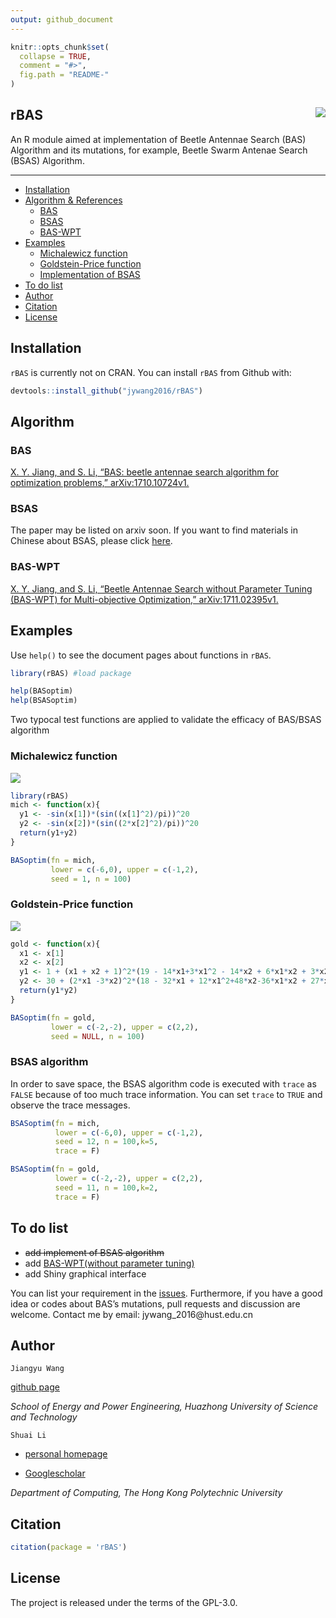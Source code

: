 ---
output: github_document
---

```{r, echo = FALSE}
knitr::opts_chunk$set(
  collapse = TRUE,
  comment = "#>",
  fig.path = "README-"
)
```
## rBAS <img src="inst/figures/rBAS.png" align="right" />
An R module aimed at implementation of Beetle Antennae Search (BAS) Algorithm and its mutations, for example, Beetle Swarm Antenae Search (BSAS) Algorithm.

---
-   [Installation](#installation)
-   [Algorithm & References](#algorithm)
    -   [BAS](#bas)
    -   [BSAS](#bsas)
    -   [BAS-WPT](#bas-wpt)
-   [Examples](#examples)
    -   [Michalewicz function](#michalewicz-function)
    -   [Goldstein-Price function](#goldstein-price-function)
    -   [Implementation of BSAS](#bsas-algorithm)
-   [To do list](#to-do-list)
-   [Author](#author)
-   [Citation](#citation)
-   [License](#license)

## Installation
`rBAS` is currently not on CRAN. You can install `rBAS` from Github with:
```{r,eval=FALSE}
devtools::install_github("jywang2016/rBAS")
```

## Algorithm

### BAS
[X. Y. Jiang, and S. Li, “BAS: beetle antennae search algorithm for
optimization problems,” arXiv:1710.10724v1.](https://arxiv.org/abs/1710.10724)

### BSAS
The paper may be listed on arxiv soon. If you want to find materials in Chinese about BSAS,
please click [here](https://github.com/jywang2016/BAS/blob/master/BAS_Swarm_documentation.html).

### BAS-WPT
[X. Y. Jiang, and S. Li, “Beetle Antennae Search without Parameter Tuning
(BAS-WPT) for Multi-objective Optimization,” arXiv:1711.02395v1.](https://arxiv.org/abs/1711.02395)

## Examples

Use `help()` to see the document pages about functions in `rBAS`.

```{r,eval=FALSE}
library(rBAS) #load package

help(BASoptim)
help(BSASoptim)
```


Two typocal test functions are applied to validate the efficacy of BAS/BSAS algorithm

### Michalewicz function

<img src="inst/figures/Mich.png"/>
```{r}
library(rBAS)
mich <- function(x){
  y1 <- -sin(x[1])*(sin((x[1]^2)/pi))^20
  y2 <- -sin(x[2])*(sin((2*x[2]^2)/pi))^20
  return(y1+y2)
}
```

```{r}
BASoptim(fn = mich,
         lower = c(-6,0), upper = c(-1,2),
         seed = 1, n = 100)
```

### Goldstein-Price function
<img src="inst/figures/Gold.png"/>
```{r}
gold <- function(x){
  x1 <- x[1]
  x2 <- x[2]
  y1 <- 1 + (x1 + x2 + 1)^2*(19 - 14*x1+3*x1^2 - 14*x2 + 6*x1*x2 + 3*x2^2)
  y2 <- 30 + (2*x1 -3*x2)^2*(18 - 32*x1 + 12*x1^2+48*x2-36*x1*x2 + 27*x2^2)
  return(y1*y2)
}
```

```{r}
BASoptim(fn = gold,
         lower = c(-2,-2), upper = c(2,2),
         seed = NULL, n = 100)
```

### BSAS algorithm

In order to save space, the BSAS algorithm code is executed with `trace` as `FALSE` because of too much trace information. You can set `trace` to `TRUE` and observe the trace messages.
```{r}
BSASoptim(fn = mich,
          lower = c(-6,0), upper = c(-1,2),
          seed = 12, n = 100,k=5,
          trace = F)
```

```{r}
BSASoptim(fn = gold,
          lower = c(-2,-2), upper = c(2,2),
          seed = 11, n = 100,k=2,
          trace = F)
```


## To do list

- ~~add implement of BSAS algorithm~~
- add [BAS-WPT(without parameter tuning)](https://arxiv.org/abs/1711.02395)
- add Shiny graphical interface

You can list your requirement in the [issues](https://github.com/jywang2016/rBAS/issues). Furthermore, if you have a good idea or codes about BAS's mutations, pull requests and discussion are welcome. Contact me by email: jywang_2016@hust.edu.cn

## Author
`Jiangyu Wang`

[github page](https://github.com/jywang2016)

*School of Energy and Power Engineering, Huazhong University of Science and Technology*

`Shuai Li`   

-   [personal homepage](http://www4.comp.polyu.edu.hk/~cssli/) 

-   [Googlescholar](http://scholar.google.com/citations?hl=zh-CN&user=H8UOWqoAAAAJ)

*Department of Computing, The Hong Kong Polytechnic University*

## Citation

```{r}
citation(package = 'rBAS')
```


## License

The project is released under the terms of the GPL-3.0.
